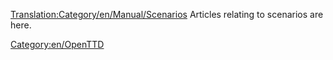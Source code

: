 [[Translation:Category/en/Manual/Scenarios]]
Articles relating to scenarios are here.
[[Category:en/OpenTTD]]